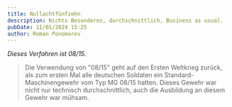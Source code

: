 ```yaml
---
title: Nullachtfünfzehn
description: Nichts Besonderes, durchschnittlich, Business as usual.
pubDate: 11/01/2024 15:25
author: Roman Ponomarev
---
```


_Dieses Verfahren ist 08/15._

> Die Verwendung von "08/15" geht auf den Ersten Weltkrieg zurück, als zum
> ersten Mal alle deutschen Soldaten ein Standard-Maschinengewehr vom Typ MG
> 08/15 hatten. Dieses Gewehr war nicht nur technisch durchschnittlich, auch die
> Ausbildung an diesem Gewehr war mühsam.
